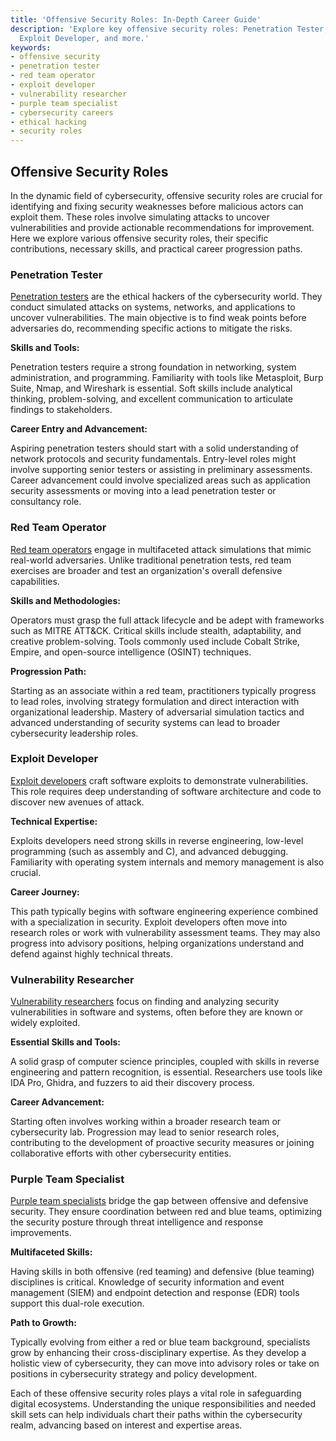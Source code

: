```yaml
---
title: 'Offensive Security Roles: In-Depth Career Guide'
description: 'Explore key offensive security roles: Penetration Tester, Red Team Operator,
  Exploit Developer, and more.'
keywords:
- offensive security
- penetration tester
- red team operator
- exploit developer
- vulnerability researcher
- purple team specialist
- cybersecurity careers
- ethical hacking
- security roles
---
```


## Offensive Security Roles

In the dynamic field of cybersecurity, offensive security roles are crucial for identifying and fixing security weaknesses before malicious actors can exploit them. These roles involve simulating attacks to uncover vulnerabilities and provide actionable recommendations for improvement. Here we explore various offensive security roles, their specific contributions, necessary skills, and practical career progression paths.

### Penetration Tester

[Penetration testers](career/profile/roles/offensive_security_roles/penetration_tester) are the ethical hackers of the cybersecurity world. They conduct simulated attacks on systems, networks, and applications to uncover vulnerabilities. The main objective is to find weak points before adversaries do, recommending specific actions to mitigate the risks.

**Skills and Tools:**

Penetration testers require a strong foundation in networking, system administration, and programming. Familiarity with tools like Metasploit, Burp Suite, Nmap, and Wireshark is essential. Soft skills include analytical thinking, problem-solving, and excellent communication to articulate findings to stakeholders.

**Career Entry and Advancement:**

Aspiring penetration testers should start with a solid understanding of network protocols and security fundamentals. Entry-level roles might involve supporting senior testers or assisting in preliminary assessments. Career advancement could involve specialized areas such as application security assessments or moving into a lead penetration tester or consultancy role.

### Red Team Operator

[Red team operators](career/profile/roles/offensive_security_roles/red_team_operator) engage in multifaceted attack simulations that mimic real-world adversaries. Unlike traditional penetration tests, red team exercises are broader and test an organization's overall defensive capabilities.

**Skills and Methodologies:**

Operators must grasp the full attack lifecycle and be adept with frameworks such as MITRE ATT&CK. Critical skills include stealth, adaptability, and creative problem-solving. Tools commonly used include Cobalt Strike, Empire, and open-source intelligence (OSINT) techniques.

**Progression Path:**

Starting as an associate within a red team, practitioners typically progress to lead roles, involving strategy formulation and direct interaction with organizational leadership. Mastery of adversarial simulation tactics and advanced understanding of security systems can lead to broader cybersecurity leadership roles.

### Exploit Developer

[Exploit developers](career/profile/roles/offensive_security_roles/exploit_developer) craft software exploits to demonstrate vulnerabilities. This role requires deep understanding of software architecture and code to discover new avenues of attack.

**Technical Expertise:**

Exploits developers need strong skills in reverse engineering, low-level programming (such as assembly and C), and advanced debugging. Familiarity with operating system internals and memory management is also crucial.

**Career Journey:**

This path typically begins with software engineering experience combined with a specialization in security. Exploit developers often move into research roles or work with vulnerability assessment teams. They may also progress into advisory positions, helping organizations understand and defend against highly technical threats.

### Vulnerability Researcher

[Vulnerability researchers](career/profile/roles/offensive_security_roles/vulnerability_researcher) focus on finding and analyzing security vulnerabilities in software and systems, often before they are known or widely exploited.

**Essential Skills and Tools:**

A solid grasp of computer science principles, coupled with skills in reverse engineering and pattern recognition, is essential. Researchers use tools like IDA Pro, Ghidra, and fuzzers to aid their discovery process.

**Career Advancement:**

Starting often involves working within a broader research team or cybersecurity lab. Progression may lead to senior research roles, contributing to the development of proactive security measures or joining collaborative efforts with other cybersecurity entities.

### Purple Team Specialist

[Purple team specialists](career/profile/roles/offensive_security_roles/purple_team_specialist) bridge the gap between offensive and defensive security. They ensure coordination between red and blue teams, optimizing the security posture through threat intelligence and response improvements.

**Multifaceted Skills:**

Having skills in both offensive (red teaming) and defensive (blue teaming) disciplines is critical. Knowledge of security information and event management (SIEM) and endpoint detection and response (EDR) tools support this dual-role execution.

**Path to Growth:**

Typically evolving from either a red or blue team background, specialists grow by enhancing their cross-disciplinary expertise. As they develop a holistic view of cybersecurity, they can move into advisory roles or take on positions in cybersecurity strategy and policy development.

Each of these offensive security roles plays a vital role in safeguarding digital ecosystems. Understanding the unique responsibilities and needed skill sets can help individuals chart their paths within the cybersecurity realm, advancing based on interest and expertise areas.